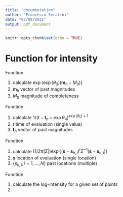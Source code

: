 ```yaml
---
title: "documentation"
author: "Francesco Serafini"
date: "02/09/2021"
output: pdf_document
---
```


```r
knitr::opts_chunk$set(echo = TRUE)
```

# Function for intensity

Function \texttt{g.m()} 

1. calculate $\exp\{\exp(\theta_3)(\mathbf{m}_h - M_0)\}$ 
2. $\mathbf m_h$ vector of past magnitudes
3. $M_0$ magnitude of completeness

Function \texttt{g.t()} 

1. calculate $1/(t - \mathbf{t}_h + \exp\theta_4)^{\exp(\theta_5) + 1}$
2. $t$ time of evaluation (single value)
3. $\mathbf t_h$ vector of past magnitudes 


Function \texttt{g.s()}

1. calculate $(1/2\pi|\Sigma|)\exp\{(\mathbf s - \mathbf s_{h,i})^t \Sigma^{-1}(\mathbf s - \mathbf s_{h,i})\}$ 
2. $\mathbf s$ location of evaluation (single location)
3. $\{s_{h,i}, i = 1,...,N\}$ past locations (multiple)

Function \texttt{logLambda()}

1. calculate the log-intensity for a given set of points 
2. 



